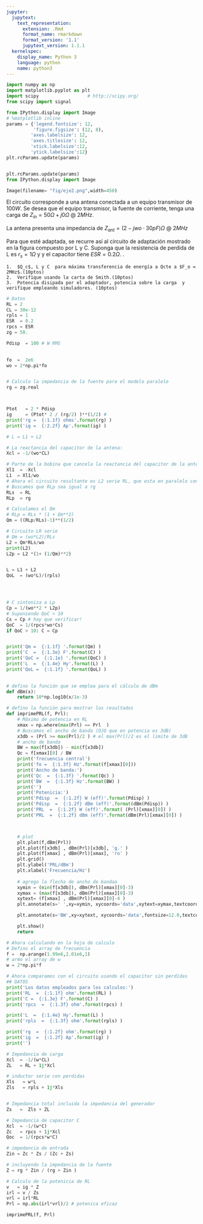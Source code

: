 ```yaml
---
jupyter:
  jupytext:
    text_representation:
      extension: .Rmd
      format_name: rmarkdown
      format_version: '1.1'
      jupytext_version: 1.1.1
  kernelspec:
    display_name: Python 3
    language: python
    name: python3
---
```


```python
import numpy as np
import matplotlib.pyplot as plt
import scipy                  # http://scipy.org/
from scipy import signal

from IPython.display import Image  
# %matplotlib inline
params = {'legend.fontsize': 12,
          'figure.figsize': (12, 8),
         'axes.labelsize': 12,
         'axes.titlesize': 12,
         'xtick.labelsize':12,
         'ytick.labelsize':12}
plt.rcParams.update(params) 


plt.rcParams.update(params)
from IPython.display import Image

Image(filename= "fig/eje2.png",width=450)
```

<!-- #region -->
El circuito corresponde a una antena conectada a un equipo transmisor de $100W$.
Se desea que el equipo transmisor, la fuente de corriente, tenga una carga de $Z_{in} = 50\Omega+j0\Omega$ @ $2 MHz$. 

La antena presenta una impedancia de $Z_{ant} = (2 - j wo \cdot 30pF) \Omega$ @ $2 MHz$


Para que esté adaptada, se recurre así al circuito de adaptación mostrado en la figura compuesto por L y C. Suponga que la resistencia de perdida de L es $r_s = 1\Omega$ y y el capacitor tiene $ESR= 0.2\Omega$. . 



    1.  $Q_c$, L y C  para máxima transferencia de energía a Qcte a $F_o = 2MHz$.(10ptos)
    2.  Verifique usando la carta de Smith.(10ptos)
    3.  Potencia disipada por el adaptador, potencia sobre la carga  y verifique empleando simuladores. (10ptos)


<!-- #endregion -->

```python
# Datos
RL = 2
CL = 30e-12
rpls = 1
ESR  = 0.2
rpcs = ESR
zg = 50.

Pdisp  = 100 # W RMS

 
fo  =  2e6
wo = 2*np.pi*fo


# Calculo la impedancia de la fuente para el modelo paralelo
rg = zg.real 



Ptot   = 2 * Pdisp
ig     = (Ptot* 2 / (rg/2) )**(1/2) # 
print('rg =  {:1.1f} ohms'.format(rg) )
print('ig =  {:2.2f} Ap'.format(ig) )


```

```python
# L = L1 + L2

# La reactancia del capacitor de la antena:
Xcl = -1/(wo*CL)

# Parte de la bobina que cancela la reactancia del capacitor de la antena:
Xl1  = -Xcl
L1  = Xl1/wo
# Ahora el circuito resultante es L2 serie RL, que esta en paralelo con C
# Buscamos que RLp sea igual a rg
RLs  = RL
RLp  = rg

# Calculamos el Qm 
# RLp = RLs * (1 + Qm**2)
Qm = ((RLp/RLs)-1)**(1/2)

# Circuito LR serie
# Qm = (wo*L2)/RLs
L2 = Qm*RLs/wo
print(L2)
L2p = L2 *(1+ (1/Qm)**2)


L = L1 + L2
QoL  = (wo*L)/(rpls)




# C sintoniza a Lp
Cp = 1/(wo**2 * L2p)
# Suponiendo QoC > 10 
Cs = Cp # hay que verificar!
QoC  = 1/(rpcs*wo*Cs)
if QoC > 10: C = Cp 


print('Qm =  {:1.1f} '.format(Qm) )
print('C  =  {:1.3e} F'.format(C) )
print('QoC =  {:1.1e} '.format(QoC) )
print('L  =  {:1.4e} Hy'.format(L) )
print('QoL =  {:1.1f} '.format(QoL) )
      
```

```python
# defino la función que se emplea para el cálculo de dBm  
def dBm(x):
    return 10*np.log10(x/1e-3)

# defino la función para mostrar los resultados
def imprimePRL(f, Prl):
    # Máximo de potencia en RL
    xmax = np.where(max(Prl) == Prl  ) 
    # Buscamos el ancho de banda (OJO que en potencia es 3dB) 
    x3db = (Prl >= max(Prl)/2 ) # el max(Prl)/2 es el limite de 3dB
    # ancho de banda
    BW = max(f[x3db]) - min(f[x3db])
    Qc = f[xmax][0] / BW
    print('frecuencia central')
    print('fo =  {:1.3f} Hz'.format(f[xmax][0]))
    print('Ancho de banda:')
    print('Qc  =  {:1.3f} '.format(Qc) )
    print('BW  =  {:1.3f} Hz'.format(BW) )
    print('')
    print('Potenicia:')
    print('Pdisp  =  {:1.2f} W (eff)'.format(Pdisp) )
    print('Pdisp  =  {:1.2f} dBm (eff)'.format(dBm(Pdisp)) )
    print('PRL  =  {:1.2f} W (eff)'.format( (Prl)[xmax][0]) )
    print('PRL  =  {:1.2f} dBm (eff)'.format(dBm(Prl)[xmax][0]) )



    # plot
    plt.plot(f,dBm(Prl))
    plt.plot(f[x3db] , dBm(Prl)[x3db], 'g.' )
    plt.plot(f[xmax] , dBm(Prl)[xmax], 'ro' )
    plt.grid()
    plt.ylabel('PRL/dBm')
    plt.xlabel('Frecuencia/Hz')
    
    # agrego la flecha de ancho de bandaa
    xymin = (min(f[x3db]), dBm(Prl)[xmax][0]-3)
    xymax = (max(f[x3db]), dBm(Prl)[xmax][0]-3)
    xytext= (f[xmax] , dBm(Prl)[xmax][0]-4 )
    plt.annotate(s=' ',xy=xymin, xycoords='data',xytext=xymax,textcoords='data',arrowprops=dict(arrowstyle="<->"))

    plt.annotate(s='BW',xy=xytext, xycoords='data',fontsize=12.0,textcoords='data',ha='center')

    plt.show()
    return
```

```python
# Ahora calculando en la hoja de calculo 
# Defino el array de frecuencia
f =  np.arange(1.99e6,2.01e6,1)
# armo el array de w
w = 2*np.pi*f

# Ahora comparamos con el circuito usando el capacitor sin perdidas
## DATOS
print('Los datos empleados para los calculos:')
print('RL  =  {:1.1f} ohm'.format(RL) )
print('C =  {:1.3e} F'.format(C) )
print('rpcs  =  {:1.3f} ohm'.format(rpcs) )

print('L  =  {:1.4e} Hy'.format(L) )
print('rpls  =  {:1.3f} ohm'.format(rpls) )

print('rg  =  {:1.2f} ohm'.format(rg) )
print('ig  =  {:1.2f} Ap'.format(ig) )
print('')

# Impedancia de carga 
Xcl  = -1/(w*CL)
ZL   = RL + 1j*Xcl

# inductor serie con perdidas
Xls   = w*L
Zls   = rpls + 1j*Xls


# Impedancia total incluida la impedancia del generador
Zs   =  Zls + ZL

# Impedancia de capacitor C 
Xcl  = -1/(w*C)
Zc   = rpcs + 1j*Xcl
Qoc  = 1/(rpcs*w*C)

# impedancia de entrada
Zin = Zc * Zs / (Zc + Zs)

# incluyendo la impedancia de la fuente
Z = rg * Zin / (rg + Zin )

# Calculo de la potenicia de RL
v   = ig * Z
irl = v / Zs
vrl = irl*RL
Prl = np.abs(irl*vrl)/2 # potenica eficaz

imprimePRL(f, Prl)
```

```python

```

```python

```
